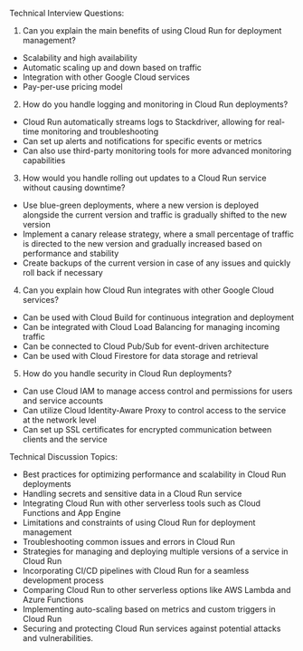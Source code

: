 

Technical Interview Questions:
1. Can you explain the main benefits of using Cloud Run for deployment management?
- Scalability and high availability
- Automatic scaling up and down based on traffic
- Integration with other Google Cloud services
- Pay-per-use pricing model

2. How do you handle logging and monitoring in Cloud Run deployments?
- Cloud Run automatically streams logs to Stackdriver, allowing for real-time monitoring and troubleshooting
- Can set up alerts and notifications for specific events or metrics
- Can also use third-party monitoring tools for more advanced monitoring capabilities

3. How would you handle rolling out updates to a Cloud Run service without causing downtime?
- Use blue-green deployments, where a new version is deployed alongside the current version and traffic is gradually shifted to the new version
- Implement a canary release strategy, where a small percentage of traffic is directed to the new version and gradually increased based on performance and stability
- Create backups of the current version in case of any issues and quickly roll back if necessary

4. Can you explain how Cloud Run integrates with other Google Cloud services?
- Can be used with Cloud Build for continuous integration and deployment
- Can be integrated with Cloud Load Balancing for managing incoming traffic
- Can be connected to Cloud Pub/Sub for event-driven architecture
- Can be used with Cloud Firestore for data storage and retrieval

5. How do you handle security in Cloud Run deployments?
- Can use Cloud IAM to manage access control and permissions for users and service accounts
- Can utilize Cloud Identity-Aware Proxy to control access to the service at the network level
- Can set up SSL certificates for encrypted communication between clients and the service

Technical Discussion Topics:
- Best practices for optimizing performance and scalability in Cloud Run deployments
- Handling secrets and sensitive data in a Cloud Run service
- Integrating Cloud Run with other serverless tools such as Cloud Functions and App Engine
- Limitations and constraints of using Cloud Run for deployment management
- Troubleshooting common issues and errors in Cloud Run
- Strategies for managing and deploying multiple versions of a service in Cloud Run
- Incorporating CI/CD pipelines with Cloud Run for a seamless development process
- Comparing Cloud Run to other serverless options like AWS Lambda and Azure Functions
- Implementing auto-scaling based on metrics and custom triggers in Cloud Run
- Securing and protecting Cloud Run services against potential attacks and vulnerabilities.